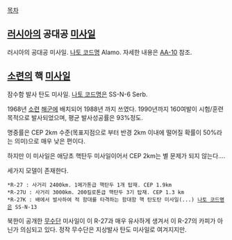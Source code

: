 [[목차]]

== [[러시아]]의 공대공 [[미사일]] ==

러시아의 공대공 미사일. [[나토 코드명]] Alamo.
자세한 내용은 [[AA-10]] 참조.

== [[소련]]의 핵 [[미사일]] ==

잠수함 발사 탄도 미사일. [[나토 코드명]]은 SS-N-6 Serb.

1968년 [[소련]] [[해군]]에 배치되어 1988년 까지 쓰였다. 1990년까지 160여발이 시험/훈련 목적으로 발사되었으며, 평균 발사성공률은 93%정도.

명중률은 CEP 2km 수준(목표지점으로 부터 반경 2km 이내에 떨어질 확률이 50%라는 의미)으로 매우 낮은 편이다.

하지만 이 미사일은 애당초 핵탄두 미사일이어서 CEP 2km는 별 문제가 되지 않는다....

세가지 모델이 존재한다.

 *R-27 : 사거리 2400km. 1메가톤급 핵탄두 1개 탑재. CEP 1.9km
 *R-27U : 사거리 3000km. 200킬로톤급 핵탄두 3기 탑재. CEP 1.3 km
 *R-27K : 배에서 발사하여 적 함대를 타격하는 함대함 핵 탄도탄 미사일(...) [[나토 코드명]]은 SS-N-13


북한이 공개한 [[무수단]] 미사일이 이 R-27과 매우 유사하게 생겨서 이 R-27의 카피가 아닌가 의심되고 있다. 정작 무수단은 지상발사 탄도 미사일로 여겨지지만.
